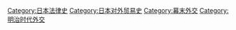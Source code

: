 [[Category:日本法律史|Category:日本法律史]]
[[Category:日本对外贸易史|Category:日本对外贸易史]]
[[Category:幕末外交|Category:幕末外交]]
[[Category:明治时代外交|Category:明治时代外交]]